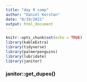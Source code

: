```yaml
---
title: "day 9 comp"
author: "Daniel Kerstan"
date: "8/19/2021"
output: html_document
---
```


```r
knitr::opts_chunk$set(echo = TRUE)
library(kableExtra)
library(tidyverse)
library(palmerpenguins)
library(lubridate)
library(janitor)
```

### janitor::get_dupes()

```r

```

